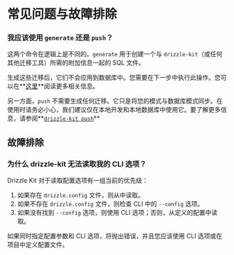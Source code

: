 
# 常见问题与故障排除

### **我应该使用 `generate` 还是 `push`？**

这两个命令在逻辑上是不同的。`generate` 用于创建一个与 `drizzle-kit`（或任何其他迁移工具）所需的附加信息一起的 SQL 文件。

生成这些迁移后，它们不会应用到数据库中。您需要在下一步中执行此操作。您可以在**[这里](/kit-docs/faq#how-do-i-apply-migrations-generated-by-drizzle-kit)**阅读更多相关信息。

另一方面，`push` 不需要生成任何迁移。它只是将您的模式与数据库模式同步。在使用时请务必小心，我们建议仅在本地开发和本地数据库中使用它。要了解更多信息，请参阅**[`drizzle-kit push`](/kit-docs/overview#prototyping-with-db-push)**

## 故障排除

### **为什么 drizzle-kit 无法读取我的 CLI 选项？**

Drizzle Kit 对于读取配置选项有一组当前的优先级：

1. 如果存在 `drizzle.config` 文件，则从中读取。
2. 如果不存在 `drizzle.config` 文件，则检查 CLI 中的 `--config` 选项。
3. 如果没有找到 `--config` 选项，则使用 CLI 选项；否则，从定义的配置中读取。

如果同时指定配置参数和 CLI 选项，将抛出错误，并且您应该使用 CLI 选项或在项目中定义配置文件。